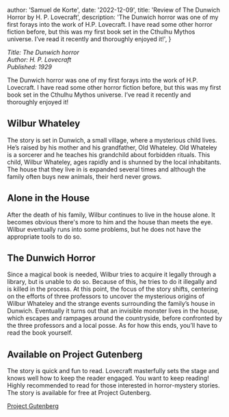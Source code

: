 



  author: 'Samuel de Korte',
  date: '2022-12-09',
  title: 'Review of The Dunwich Horror by H. P. Lovecraft',
  description:
    'The Dunwich horror was one of my first forays into the work of H.P. Lovecraft. I have read some other horror fiction before, but this was my first book set in the Cthulhu Mythos universe. I’ve read it recently and thoroughly enjoyed it!',
}


*Title: The Dunwich horror  
Author: H. P. Lovecraft  
Published: 1929*  

The Dunwich horror was one of my first forays into the work of H.P. Lovecraft. I have read some other horror fiction before, but this was my first book set in the Cthulhu Mythos universe. I’ve read it recently and thoroughly enjoyed it!

## Wilbur Whateley
The story is set in Dunwich, a small village, where a mysterious child lives. He’s raised by his mother and his grandfather, Old Whateley. Old Whateley is a sorcerer and he teaches his grandchild about forbidden rituals. This child, Wilbur Whateley, ages rapidly and is shunned by the local inhabitants. The house that they live in is expanded several times and although the family often buys new animals, their herd never grows.  

## Alone in the House 
After the death of his family, Wilbur continues to live in the house alone. It becomes obvious there's more to him and the house than meets the eye. Wilbur eventually runs into some problems, but he does not have the appropriate tools to do so.

## The Dunwich Horror
Since a magical book is needed, Wilbur tries to acquire it legally through a library, but is unable to do so. Because of this, he tries to do it illegally and is killed in the process. At this point, the focus of the story shifts, centering on the efforts of three professors to uncover the mysterious origins of Wilbur Whateley and the strange events surrounding the family’s house in Dunwich. Eventually it turns out that an invisible monster lives in the house, which escapes and rampages around the countryside, before confronted by the three professors and a local posse. As for how this ends, you’ll have to read the book yourself. 

## Available on Project Gutenberg
The story is quick and fun to read. Lovecraft masterfully sets the stage and knows well how to keep the reader engaged. You want to keep reading! Highly recommended to read for those interested in horror-mystery stories.  The story is available for free at Project Gutenberg. 

[Project Gutenberg](https://www.gutenberg.org/ebooks/50133)  
